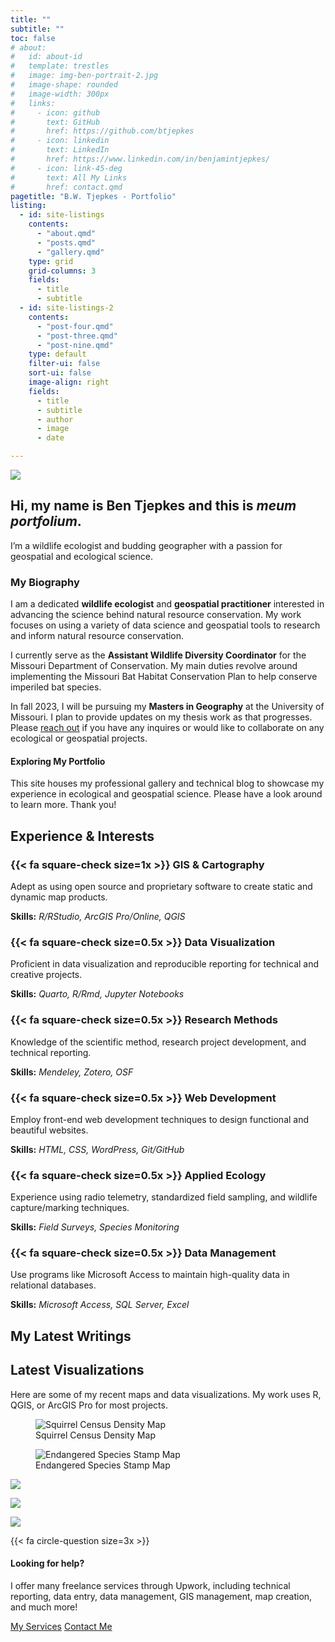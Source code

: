 ---
title: ""
subtitle: ""
toc: false
# about:
#   id: about-id
#   template: trestles
#   image: img-ben-portrait-2.jpg
#   image-shape: rounded
#   image-width: 300px
#   links:
#     - icon: github
#       text: GitHub
#       href: https://github.com/btjepkes
#     - icon: linkedin
#       text: LinkedIn
#       href: https://www.linkedin.com/in/benjamintjepkes/
#     - icon: link-45-deg
#       text: All My Links
#       href: contact.qmd
pagetitle: "B.W. Tjepkes - Portfolio"
listing:
  - id: site-listings
    contents:
      - "about.qmd"    
      - "posts.qmd"
      - "gallery.qmd"
    type: grid
    grid-columns: 3
    fields: 
      - title
      - subtitle
  - id: site-listings-2
    contents:
      - "post-four.qmd"
      - "post-three.qmd"
      - "post-nine.qmd"
    type: default
    filter-ui: false
    sort-ui: false
    image-align: right
    fields: 
      - title
      - subtitle
      - author
      - image
      - date

---

::: {.intro-banner}

::: {.intro-headshot}

![](img-ben-portrait-2.jpg){.nolightbox .headshot-img}

:::


::: {.intro-content}
# Hi, my name is Ben Tjepkes and this is *meum portfolium*.

I’m a wildlife ecologist and budding geographer with a passion for geospatial and ecological science.

:::
:::


::: {.about}


::: {.consultant-info}
### My Biography

I am a dedicated **wildlife ecologist** and **geospatial practitioner** interested in advancing the science behind natural resource conservation. My work focuses on using a variety of data science and geospatial tools to research and inform natural resource conservation.

I currently serve as the **Assistant Wildlife Diversity Coordinator** for the Missouri Department of Conservation. My main duties revolve around implementing the Missouri Bat Habitat Conservation Plan to help conserve imperiled bat species.

In fall 2023, I will be pursuing my **Masters in Geography** at the University of Missouri. I plan to provide updates on my thesis work as that progresses. Please [reach out](contact.qmd) if you have any inquires or would like to collaborate on any ecological or geospatial projects.

:::
:::


::: {.bg-banner-1}

#### **Exploring My Portfolio**

This site houses my professional gallery and technical blog to showcase my experience in ecological and geospatial science. Please have a look around to learn more. Thank you!

::: {#site-listings}

:::
:::


::: {.content-block}

## Experience & Interests

::: {.features}

::: {.feature}
### {{< fa square-check size=1x >}} GIS & Cartography
Adept as using open source and proprietary software to create static and dynamic map products.

::: {.learn-more}
**Skills:** *R/RStudio, ArcGIS Pro/Online, QGIS*
:::
:::

::: {.feature}
### {{< fa square-check size=0.5x >}} Data Visualization
Proficient in data visualization and reproducible reporting for technical and creative projects.

::: {.learn-more}
**Skills:** *Quarto, R/Rmd, Jupyter Notebooks*
:::
:::

::: {.feature}
### {{< fa square-check size=0.5x >}} Research Methods
Knowledge of the scientific method, research project development, and technical reporting.

::: {.learn-more}
**Skills:** *Mendeley, Zotero, OSF*
:::
:::

::: {.feature}
### {{< fa square-check size=0.5x >}} Web Development
Employ front-end web development techniques to design functional and beautiful websites.

::: {.learn-more}
**Skills:** *HTML, CSS, WordPress, Git/GitHub*
:::
:::

::: {.feature}
### {{< fa square-check size=0.5x >}} Applied Ecology
Experience using radio telemetry, standardized field sampling, and wildlife capture/marking techniques.

::: {.learn-more}
**Skills:** *Field Surveys, Species Monitoring*
:::
:::

::: {.feature}
### {{< fa square-check size=0.5x >}} Data Management
Use programs like Microsoft Access to maintain high-quality data in relational databases.

::: {.learn-more}
**Skills:** *Microsoft Access, SQL Server, Excel*
:::
:::


:::
:::




::: {.bg-banner-2}

## My Latest Writings


::: {#site-listings-2}

:::
:::



::: {.bg-banner-3}

## Latest Visualizations

Here are some of my recent maps and data visualizations. My work uses R, QGIS, or ArcGIS Pro for most projects.

::: {.gallery}

![Squirrel Census Density Map](../gallery/img-map-001v2.png){group="personal-projects"
description="2018 Squirrel Census Sighting Density Map"}

![Endangered Species Stamp Map](../gallery/img-map-endangeredstamps.png){group="personal-projects"
description="Endangered Species Stamps Range Map"}

![](../gallery/img-table-001.png){group="personal-projects"
description="2018 Squirrel Census Sighting Table"}

![](../gallery/img-map-10.jpg){group="personal-projects"
description="Missouri Tree Canopy Density Map"}

![](../gallery/img-map-11.jpg){group="personal-projects"
description="Great Lakes Watershed Map"}


:::

:::


::: {.get-started .alt-background}
::: {.content-block}

{{< fa circle-question size=3x >}}

#### **Looking for help?**

I offer many freelance services through Upwork, including technical reporting, data entry, data management, GIS management, map creation, and much more!

[My Services](https://www.upwork.com/freelancers/~016f69e22f5247fd31){.btn-action-primary  .btn-action .btn .btn-success .btn-lg role="button" style="margin-top: 1em;"} [Contact Me](contact.qmd){.btn-action-secondary  .btn-action .btn .btn-success-alt .btn-lg role="button" style="margin-top: 1em;"}

:::
:::
